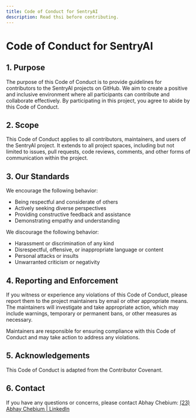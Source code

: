 ```yaml
---
title: Code of Conduct for SentryAI
description: Read thsi before contributing.
---
```


# Code of Conduct for SentryAI

## 1. Purpose

The purpose of this Code of Conduct is to provide guidelines for contributors to the SentryAI projects on GitHub. We aim to create a positive and inclusive environment where all participants can contribute and collaborate effectively. By participating in this project, you agree to abide by this Code of Conduct.

## 2. Scope

This Code of Conduct applies to all contributors, maintainers, and users of the SentryAI project. It extends to all project spaces, including but not limited to issues, pull requests, code reviews, comments, and other forms of communication within the project.

## 3. Our Standards

We encourage the following behavior:
- Being respectful and considerate of others
- Actively seeking diverse perspectives
- Providing constructive feedback and assistance
- Demonstrating empathy and understanding

We discourage the following behavior:
- Harassment or discrimination of any kind
- Disrespectful, offensive, or inappropriate language or content
- Personal attacks or insults
- Unwarranted criticism or negativity

## 4. Reporting and Enforcement

If you witness or experience any violations of this Code of Conduct, please report them to the project maintainers by email or other appropriate means. The maintainers will investigate and take appropriate action, which may include warnings, temporary or permanent bans, or other measures as necessary.

Maintainers are responsible for ensuring compliance with this Code of Conduct and may take action to address any violations.

## 5. Acknowledgements

This Code of Conduct is adapted from the Contributor Covenant.

## 6. Contact

If you have any questions or concerns, please contact Abhay Chebium: [(23) Abhay Chebium | LinkedIn](https://www.linkedin.com/in/abhaychebium)
